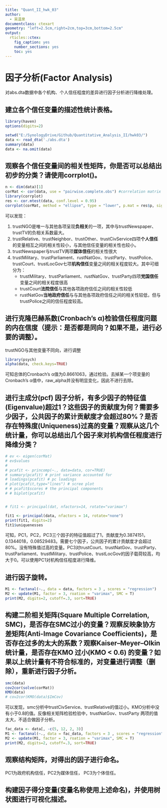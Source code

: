 ```yaml
---
title: "Quant_II_hwk_03"
author:
  - 吴温泉
documentclass: ctexart
geometry: "left=2.5cm,right=2cm,top=3cm,bottom=2.5cm"
output:
  rticles::ctex:
    fig_caption: yes
    number_sections: yes
    toc: yes
---
```

# 因子分析(Factor Analysis)
对abs.dta数据中各个机构、个人信任程度的差异进行因子分析进行降维处理。

## 建立各个信任变量的描述性统计表格。
```r
library(haven)
options(digits=2)

setwd("E:/SynologyDrive/Github/Quantitative_Analysis_II/hwk03/")
data <- read_dta('./abs.dta')
summary(data)
data <- na.omit(data)
```

## 观察各个信任变量间的相关性矩阵，你是否可以总结出初步的分类？请使用corrplot()。
```r
n <- dim(data)[1]
corMat <- cor(data, use = "pairwise.complete.obs") #correlation matrix
library(corrplot)
res <- cor.mtest(data, conf.level = 0.95)
corrplot(corMat, method = "ellipse", type = "lower", p.mat = res$p, sig.level = 0.05, order = "hclust")
```
可以发现：

1. trustNGO是唯一与其他各项呈现**负相关**的一项，其中与trustNewspaper、trustTV的负相关系数最大。
1. trustRelative、trustNeighbor、trustOther、trustCivService四项**个人信任**的变量相互之间的相关性较小，与其他信任变量的相关性也较小。
1. trustNewspaper与trustTV两项**媒体信任**的相关性很大
1. trustMilitary、trustParliament、rustNatGov、trustParty、trustPolice、trustCourt、trustLocGov七项**机构信任**变量之间的相关程度较大。其中可细分为：
    - trustMilitary、trustParliament、rustNatGov、trustParty四项**党国信任**变量之间的相关程度很高
    - trustCourt**法院信任**与其他各项政府信任之间的相关性较低
    - rustNatGov**当地政府信任**与与其他各项政府信任之间的相关性较低，但与trustPolice之间的信任程度较高。

## 进行克隆巴赫系数(Cronbach’s α)检验信任程度问题的内在信度（提示：是否都是同向？如果不是，进行必要的调整）。
trustNGO与其他变量不同向，进行调整
```r
library(psych)
alpha(data, check.keys=TRUE)
```
可知总体的Cronbach’s α值为0.8661063，通过检验。去掉某一个项变量的Cronbach’s α值中，raw_alpha并没有明显变化，因此不进行去除。

## 进行主成分(pcf) 因子分析，有多少因子的特征值(Eigenvalue)超过1？这些因子的贡献度为何？需要多少因子，公共因子的累计贡献度才会超过80%？是否存在特殊度(Uniqueness)过高的变量？观察从这几个统计量，你可以总结出几个因子来对机构信任程度进行降维分类？
```r
# ev <- eigen(corMat)
# ev$values 
# 
# pcafit <- princomp(~., data=data, cor=TRUE)
# summary(pcafit) # print variance accounted for
# loadings(pcafit) # pc loadings
# plot(pcafit,type="lines") # scree plot
# # pcafit$scores # the principal components
# # biplot(pcafit)


# fit1 <- principal(dat, nfactors=14, rotate="varimax")

fit1 <- principal(data, nfactors = 14, rotate="none")
print(fit1, digits=2)
fit1$uniquenesses
```
可知，PC1，PC2，PC3三个因子的特征值超过了1，贡献度为0.3874151，0.1344018，0.08529483。需要七个因子，公共因子的累计贡献度才会超过80%。没有特殊值过高的变量。PC3对trustCourt、trustNatGov、trustParty、trustParliament、trustMilitary、trustPolice、trustLocGov的因子载荷较高，均大于0。可以使用PC1对机构信任程度进行降维。

## 进行因子旋转。
```r
M1 <- factanal(~., data = data, factors = 3 , scores = "regression") 
M2 <- update(M1, factor = 3, roation = "varimax", SMC = T)
print(M2, digits=2, cutoff=.3, sort=TRUE)
```

## 构建二阶相关矩阵(Square Multiple Correlation, SMC)，是否存在SMC过小的变量？观察反映象协方差矩阵(Anti-Image Covariance Coefficients)，是否存在过多的太大的系数？观察Kaiser–Meyer–Olkin统计量，是否存在KMO 过小(KMO < 0.6) 的变量？如果以上统计量有不符合标准的，对变量进行调整（删除），重新进行因子分析。

``` r
smc(data)
cov2cor(solve(corMat))
KMO(data)
# cov2cor(KMO(data)$ImCov)
```
可以发现，smc分析中trustCivService、trustRelative的值过小。KMO分析中没有小于0.8的值。反像相关矩阵检验检验中，trustNatGov、trustParty 两项的值太大，不适合做因子分析。

```r
fac_data <- data[, -c(5, 12, 2, 3)]
M1 <- factanal(~., data = fac_data, factors = 3 , scores = "regression") 
M2 <- update(M1, factor = 3, roation = "varimax", SMC = T)
print(M2, digits=2, cutoff=.3, sort=TRUE)
```

## 观察结构矩阵，对得出的因子进行命名。

PC1为政府机构信任，PC2为媒体信任， PC3为个体信任。

## 构建因子得分变量(变量名称使用上述命名)，并使用树状图进行可视化描述。
